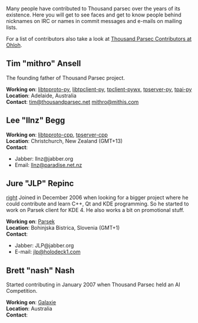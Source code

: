 Many people have contributed to Thousand parsec over the years of its existence. Here you will get to see faces and get to know people behind nicknames on IRC or names in commit messages and e-mails on mailing lists.

For a list of contributors also take a look at [http://www.ohloh.net/projects/3679/contributors Thousand Parsec Contributors at Ohloh].

== Tim "mithro" Ansell ==
The founding father of Thousand Parsec project.

'''Working on''': [[libtpproto-py]], [[libtpclient-py]], [[tpclient-pywx]], [[tpserver-py]], [[tpai-py]]<br />
'''Location''': Adelaide, Australia<br />
'''Contact''': [mailto:tim@thousandparsec.net tim@thousandparsec.net] [mailto:mithro@mithis.com mithro@mithis.com]

== Lee "llnz" Begg ==
'''Working on''': [[libtpproto-cpp]], [[tpserver-cpp]]<br />
'''Location''': Christchurch, New Zealand (GMT+13)<br />
'''Contact''':
* Jabber: llnz@jabber.org
* Email: [mailto:llnz@paradise.net.nz llnz@paradise.net.nz]

== Jure "JLP" Repinc ==
[[images/JLP.jpg|right]]
Joined in December 2006 when looking for a bigger project where he could contribute and learn C++, Qt and KDE programming. So he started to work on Parsek client for KDE 4. He also works a bit on promotional stuff.

'''Working on''': [[Parsek]]<br />
'''Location''': Bohinjska Bistrica, Slovenia (GMT+1)<br />
'''Contact''':
* Jabber: JLP@jabber.org
* E-mail: [mailto:jlp@holodeck1.com jlp@holodeck1.com]

== Brett "nash" Nash ==
Started contributing in January 2007 when Thousand Parsec held an AI Competition.

'''Working on''': [[Galaxie]]<br />
'''Location''': Australia<br />
'''Contact''':
